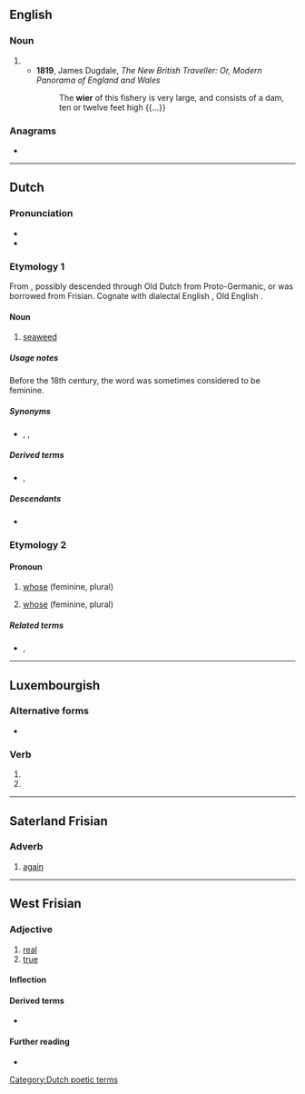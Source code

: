 {{also|Wier}}
==English==

===Noun===
{{en-noun}}

# {{archaic form of|en|weir}}
#* '''1819''', James Dugdale, ''The New British Traveller: Or, Modern Panorama of England and Wales''
#*: The '''wier''' of this fishery is very large, and consists of a dam, ten or twelve feet high {{...}}

===Anagrams===
* {{anagrams|en|a=eirw|Weir|Wire|weir|wire}}

----

==Dutch==

===Pronunciation===
* {{audio|nl|Nl-wier.ogg|audio}}
* {{rhymes|nl|ir}}

===Etymology 1===
From {{inh|nl|dum|wier||seaweed}}, possibly descended through Old Dutch from Proto-Germanic, or was borrowed from Frisian. Cognate with dialectal English {{m|en|ware||seaweed}}, Old English {{m|ang|war||seaweed}}.

====Noun====
{{nl-noun|n|-en|wiertje}}

# [[seaweed]]

=====Usage notes=====
Before the 18th century, the word was sometimes considered to be feminine.

=====Synonyms=====
* {{sense|seaweed}} {{l|nl|alg}}, {{l|nl|alge}}, {{l|nl|zeegras}}

=====Derived terms=====
* {{l|nl|groenwieren}}, {{l|nl|zeewier}}

=====Descendants=====
* {{desc|af|wier}}

===Etymology 2===
{{PIE root|nl|kʷ}}
{{rfe|nl}}

====Pronoun====
{{head|nl|pronoun}}

# {{lb|nl|interrogative|archaic}} [[whose]] (feminine, plural)
# {{lb|nl|relative|dated}} [[whose]] (feminine, plural)

=====Related terms=====
* {{l|nl|wie}}, {{l|nl|wiens}}

[[Category:Dutch poetic terms]]

----

==Luxembourgish==

===Alternative forms===
* {{l|lb|wär}}

===Verb===
{{head|lb|verb form}}

# {{inflection of|lb|sinn||1|s|simple|cond}}
# {{inflection of|lb|sinn||3|s|simple|cond}}

----

==Saterland Frisian==

===Adverb===
{{head|stq|adverb}}

# [[again]]

----

==West Frisian==

===Adjective===
{{head|fy|adjective}}

# [[real]]
# [[true]]

====Inflection====
{{fy-infl-adj}}

====Derived terms====
* {{l|fy|wierheid}}

====Further reading====
* {{R:WFT|115299|III}}